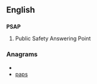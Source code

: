 ==English==

==={{acronym}}===
'''PSAP'''

# Public Safety Answering Point

===Anagrams===
* {{alphagram|[[apps#English|apps]]}} 
* [[paps#English|paps]]
